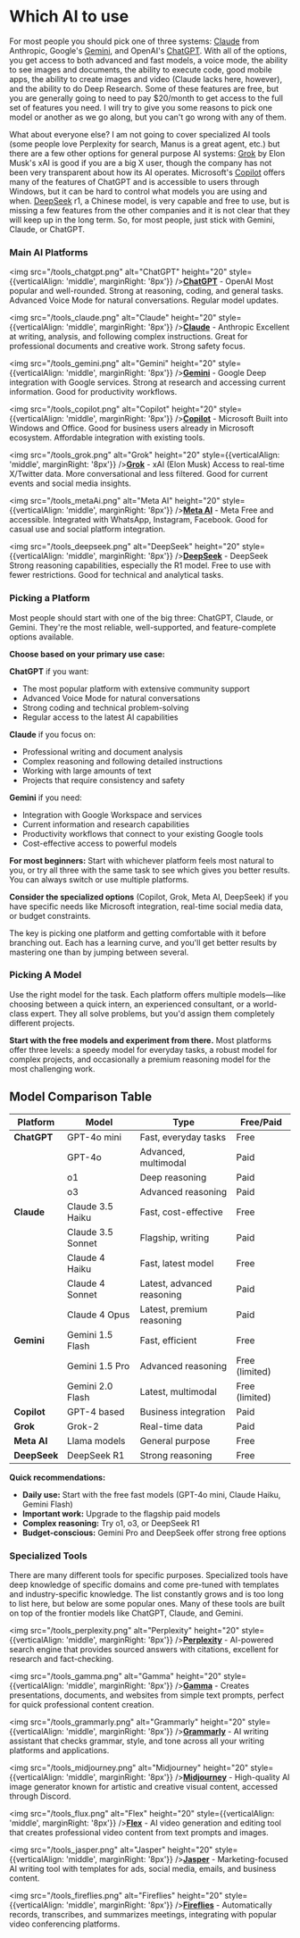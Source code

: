 # Which AI to use 

For most people you should pick one of three systems: [Claude](https://claude.ai) from Anthropic, Google's [Gemini](https://gemini.google.com), and OpenAI's [ChatGPT](https://chatgpt.com). With all of the options, you get access to both advanced and fast models, a voice mode, the ability to see images and documents, the ability to execute code, good mobile apps, the ability to create images and video (Claude lacks here, however), and the ability to do Deep Research. Some of these features are free, but you are generally going to need to pay $20/month to get access to the full set of features you need. I will try to give you some reasons to pick one model or another as we go along, but you can't go wrong with any of them.

What about everyone else? I am not going to cover specialized AI tools (some people love Perplexity for search, Manus is a great agent, etc.) but there are a few other options for general purpose AI systems: [Grok](https://x.ai) by Elon Musk's xAI is good if you are a big X user, though the company has not been very transparent about how its AI operates. Microsoft's [Copilot](https://copilot.microsoft.com) offers many of the features of ChatGPT and is accessible to users through Windows, but it can be hard to control what models you are using and when. [DeepSeek](https://deepseek.com) r1, a Chinese model, is very capable and free to use, but is missing a few features from the other companies and it is not clear that they will keep up in the long term. So, for most people, just stick with Gemini, Claude, or ChatGPT.

### Main AI Platforms

<img src="/tools_chatgpt.png" alt="ChatGPT" height="20" style={{verticalAlign: 'middle', marginRight: '8px'}} />**[ChatGPT](https://chatgpt.com)** - OpenAI
Most popular and well-rounded. Strong at reasoning, coding, and general tasks. Advanced Voice Mode for natural conversations. Regular model updates.

<img src="/tools_claude.png" alt="Claude" height="20" style={{verticalAlign: 'middle', marginRight: '8px'}} />**[Claude](https://claude.ai)** - Anthropic
Excellent at writing, analysis, and following complex instructions. Great for professional documents and creative work. Strong safety focus.

<img src="/tools_gemini.png" alt="Gemini" height="20" style={{verticalAlign: 'middle', marginRight: '8px'}} />**[Gemini](https://gemini.google.com)** - Google
Deep integration with Google services. Strong at research and accessing current information. Good for productivity workflows.

<img src="/tools_copilot.png" alt="Copilot" height="20" style={{verticalAlign: 'middle', marginRight: '8px'}} />**[Copilot](https://copilot.microsoft.com)** - Microsoft
Built into Windows and Office. Good for business users already in Microsoft ecosystem. Affordable integration with existing tools.

<img src="/tools_grok.png" alt="Grok" height="20" style={{verticalAlign: 'middle', marginRight: '8px'}} />**[Grok](https://x.ai)** - xAI (Elon Musk)
Access to real-time X/Twitter data. More conversational and less filtered. Good for current events and social media insights.

<img src="/tools_metaAi.png" alt="Meta AI" height="20" style={{verticalAlign: 'middle', marginRight: '8px'}} />**[Meta AI](https://meta.ai)** - Meta
Free and accessible. Integrated with WhatsApp, Instagram, Facebook. Good for casual use and social platform integration.

<img src="/tools_deepseek.png" alt="DeepSeek" height="20" style={{verticalAlign: 'middle', marginRight: '8px'}} />**[DeepSeek](https://deepseek.com)** - DeepSeek
Strong reasoning capabilities, especially the R1 model. Free to use with fewer restrictions. Good for technical and analytical tasks.

### Picking a Platform

Most people should start with one of the big three: ChatGPT, Claude, or Gemini. They're the most reliable, well-supported, and feature-complete options available.

**Choose based on your primary use case:**

**ChatGPT** if you want:
- The most popular platform with extensive community support
- Advanced Voice Mode for natural conversations
- Strong coding and technical problem-solving
- Regular access to the latest AI capabilities

**Claude** if you focus on:
- Professional writing and document analysis
- Complex reasoning and following detailed instructions
- Working with large amounts of text
- Projects that require consistency and safety

**Gemini** if you need:
- Integration with Google Workspace and services
- Current information and research capabilities
- Productivity workflows that connect to your existing Google tools
- Cost-effective access to powerful models

**For most beginners:** Start with whichever platform feels most natural to you, or try all three with the same task to see which gives you better results. You can always switch or use multiple platforms.

**Consider the specialized options** (Copilot, Grok, Meta AI, DeepSeek) if you have specific needs like Microsoft integration, real-time social media data, or budget constraints.

The key is picking one platform and getting comfortable with it before branching out. Each has a learning curve, and you'll get better results by mastering one than by jumping between several.

### Picking A Model

Use the right model for the task. Each platform offers multiple models—like choosing between a quick intern, an experienced consultant, or a world-class expert. They all solve problems, but you'd assign them completely different projects.

**Start with the free models and experiment from there.** Most platforms offer three levels: a speedy model for everyday tasks, a robust model for complex projects, and occasionally a premium reasoning model for the most challenging work.

## Model Comparison Table

| Platform | Model | Type | Free/Paid |
|----------|-------|------|-----------|
| **ChatGPT** | GPT-4o mini | Fast, everyday tasks | Free |
| | GPT-4o | Advanced, multimodal | Paid |
| | o1 | Deep reasoning | Paid |
| | o3 | Advanced reasoning | Paid |
| **Claude** | Claude 3.5 Haiku | Fast, cost-effective | Free |
| | Claude 3.5 Sonnet | Flagship, writing | Paid |
| | Claude 4 Haiku | Fast, latest model | Free |
| | Claude 4 Sonnet | Latest, advanced reasoning | Paid |
| | Claude 4 Opus | Latest, premium reasoning | Paid |
| **Gemini** | Gemini 1.5 Flash | Fast, efficient | Free |
| | Gemini 1.5 Pro | Advanced reasoning | Free (limited) |
| | Gemini 2.0 Flash | Latest, multimodal | Free (limited) |
| **Copilot** | GPT-4 based | Business integration | Paid |
| **Grok** | Grok-2 | Real-time data | Paid |
| **Meta AI** | Llama models | General purpose | Free |
| **DeepSeek** | DeepSeek R1 | Strong reasoning | Free |

**Quick recommendations:**
- **Daily use:** Start with the free fast models (GPT-4o mini, Claude Haiku, Gemini Flash)
- **Important work:** Upgrade to the flagship paid models
- **Complex reasoning:** Try o1, o3, or DeepSeek R1
- **Budget-conscious:** Gemini Pro and DeepSeek offer strong free options

### Specialized Tools

There are many different tools for specific purposes. Specialized tools have deep knowledge of specific domains and come pre-tuned with templates and industry-specific knowledge. The list constantly grows and is too long to list here, but below are some popular ones. Many of these tools are built on top of the frontier models like ChatGPT, Claude, and Gemini.

<img src="/tools_perplexity.png" alt="Perplexity" height="20" style={{verticalAlign: 'middle', marginRight: '8px'}} />**[Perplexity](https://perplexity.ai)** - AI-powered search engine that provides sourced answers with citations, excellent for research and fact-checking.

<img src="/tools_gamma.png" alt="Gamma" height="20" style={{verticalAlign: 'middle', marginRight: '8px'}} />**[Gamma](https://gamma.app)** - Creates presentations, documents, and websites from simple text prompts, perfect for quick professional content creation.

<img src="/tools_grammarly.png" alt="Grammarly" height="20" style={{verticalAlign: 'middle', marginRight: '8px'}} />**[Grammarly](https://grammarly.com)** - AI writing assistant that checks grammar, style, and tone across all your writing platforms and applications.

<img src="/tools_midjourney.png" alt="Midjourney" height="20" style={{verticalAlign: 'middle', marginRight: '8px'}} />**[Midjourney](https://midjourney.com)** - High-quality AI image generator known for artistic and creative visual content, accessed through Discord.

<img src="/tools_flux.png" alt="Flex" height="20" style={{verticalAlign: 'middle', marginRight: '8px'}} />**[Flex](https://runwayml.com)** - AI video generation and editing tool that creates professional video content from text prompts and images.

<img src="/tools_jasper.png" alt="Jasper" height="20" style={{verticalAlign: 'middle', marginRight: '8px'}} />**[Jasper](https://jasper.ai)** - Marketing-focused AI writing tool with templates for ads, social media, emails, and business content.

<img src="/tools_fireflies.png" alt="Fireflies" height="20" style={{verticalAlign: 'middle', marginRight: '8px'}} />**[Fireflies](https://fireflies.ai)** - Automatically records, transcribes, and summarizes meetings, integrating with popular video conferencing platforms.
